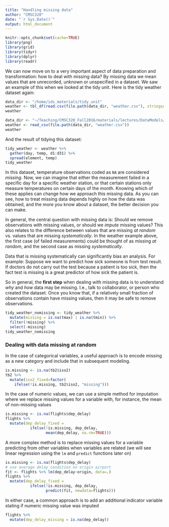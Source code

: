 ```yaml
---
title: "Handling missing data"
author: "CMSC320"
date: "`r Sys.Date()`"
output: html_document
---
```


```r
knitr::opts_chunk$set(cache=TRUE)
library(png)
library(grid)
library(tidyr)
library(dplyr)
library(readr)
```

We can now move on to a very important aspect of data preparation and transformation: how to deal with missing data? By missing data we mean values that are unrecorded, unknown or unspecified in a dataset. We saw an example of this when we looked at the tidy unit. Here is the tidy weather dataset again:

```r
data_dir <- "/home/ids_materials/tidy_unit"
weather <- tbl_df(read.csv(file.path(data_dir, "weather.csv"), stringsAsFactors = FALSE))
weather
```

```r
data_dir <- "~/Teaching/CMSC320_Fall2016/materials/lectures/DataModels/tidyr/vignettes"
weather <- read_csv(file.path(data_dir, "weather.csv"))
weather
```

And the result of tidying this dataset:

```r
tidy_weather <- weather %>%
  gather(day, temp, d1:d31) %>%
  spread(element, temp)
tidy_weather
```

In this dataset, temperature observations coded as `NA` are considered _missing_. Now, we can imagine that either the measurement failed in a specific day for a specific weather station, or that certain stations only measure temperatures on certain days of the month. Knowing which of these applies can change how we approach this missing data. As you can see, how to treat missing data depends highly on how the data was obtained, and the more you know about a dataset, the better decision you can make.

In general, the central question with missing data is: Should we remove observations with missing values, or should we *impute* missing values? This also relates to the difference between values that are missing _at random_ vs. values that are missing _systematically_. In the weather example above, the first case (of failed measurements) could be thought of as missing _at random_, and the second case as missing _systematically_.


Data that is missing systematically can significantly bias an analysis. For example: 
Suppose we want to predict how sick someone is from test result. If doctors do not carry out the test because a patient is too sick, then the fact test is missing is a great predictor of how sick the patient is.


So in general, the **first step** when dealing with missing data is to understand *why* and *how* data may be missing. I.e., talk to collaborator, or person who created the dataset. Once you know that, if a relatively small fraction of observations contain have missing values, then it may be safe to remove observations.

```r
tidy_weather_nomissing <- tidy_weather %>%
  mutate(missing = is.na(tmax) | is.na(tmin)) %>%
  filter(!missing) %>%
  select(-missing)
tidy_weather_nomissing
```

### Dealing with data missing at random

In the case of categorical variables, a useful approach is to encode missing as a new category and include that in subsequent modeling.

```r
is.missing <- is.na(tb2$iso2)
tb2 %>% 
  mutate(iso2_fixed=factor(
    ifelse(!is.missing, tb2$iso2, "missing")))
```

In the case of numeric values, we can use a simple method for imputation where we
replace missing values for a variable with, for instance, the mean of non-missing values

```r
is.missing <- is.na(flights$dep_delay)
flights %>%
  mutate(dep_delay_fixed = 
           ifelse(!is.missing, dep_delay, 
                  mean(dep_delay, na.rm=TRUE)))
```

A more complex method is to replace missing values for a variable predicting from
other variables when variables are related (we will see linear regression using the `lm` and `predict` functions later on)

```r
is.missing <- is.na(flights$dep_delay)
# use average delay condition on origin airport
fit <- flights %>% lm(dep_delay~origin, data=.)
flights %>%
  mutate(dep_delay_fixed = 
           ifelse(!is.missing, dep_delay, 
                  predict(fit, newdata=flights)))
```

In either case, a common approach is to add an additional indicator
variable stating if numeric missing value was imputed

```r
flights %>%
  mutate(dep_delay_missing = is.na(dep_delay))
```

